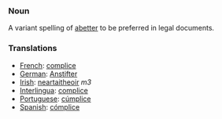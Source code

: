 ===Noun===
A variant spelling of [[abetter]] to be preferred in legal documents.
===Translations===
*[[French]]: [[complice]]
*[[German]]: [[Anstifter]]
*[[Irish]]: [[neartaitheoir]] ''m3''
*[[Interlingua]]: [[complice]]
*[[Portuguese]]: [[cúmplice]]
*[[Spanish]]: [[cómplice]]